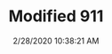 ---
width: 2000
height: 1333
title: Modified 911
description: A cream and gold modfied 911 with yellow headlights at Callas Rennsport.
date: 2/28/2020 10:38:21 AM
cameraMake: Sony
cameraModel: ILCE-7M3
lens: ZEISS Batis 2/40 CF
settingsfStop: f/5
settingsISO: ISO 100
settingsShutter: 1/160
settingsFocalLength: 40 mm
---